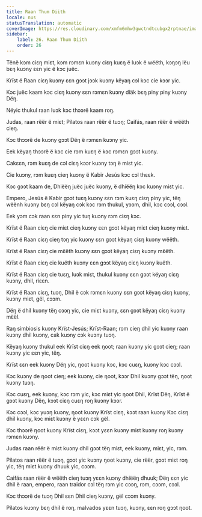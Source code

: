 ```yaml
---
title: Raan Thum Diith
locale: nus
statusTranslation: automatic
coverImage: https://res.cloudinary.com/xmfm6mhw3gwctndtcubgx2rptnae/image/upload/v1741354419/small_cover_la_gran_rebelion_28716e29d2.webp
sidebar:
    label: 26. Raan Thum Diith
    order: 26
---
```

Tënë kɔm ciɛŋ miɛt, kɔm rɔmɛn kuɔny ciɛŋ kuɛŋ ë luɔk ë wëëth, kɔŋɔŋ lëu bɛŋ kuɔny ɛɛn yic ë kɔc juëc.

Krïst ë Raan ciɛŋ kuɔny ɛɛn gɔɔt jɔɔk kuɔny këyaŋ cɔl kɔc cie kɔɔr yic.

Kɔc juëc kaam kɔc ciɛŋ kuɔny ɛɛn rɔmɛn kuɔny diäk bɛŋ piny piny kuɔny Dëŋ.

Nëyic thukul raan luɔk kɔc thɔɔrë kaam roŋ.

Judas, raan rëër ë miɛt; Pilatos raan rëër ë tuɔŋ; Caifás, raan rëër ë wëëth cieŋ.

Kɔc thɔɔrë de kuɔny gɔɔt Dëŋ ë rɔmɛn kuɔny yic.

Eek këyaŋ thɔɔrë ë kɔc cie rɔm kuɛŋ ë kɔc rɔmɛn gɔɔt kuɔny.

Cakɛɛn, rɔm kuɛŋ de cɔl ciɛŋ kɔɔr kuɔny tɔŋ ë miɛt yic.

Cie kuɔny, rɔm kuɛŋ cieŋ kuɔny ë Kabir Jesús kɔc cɔl thɛɛk.

Kɔc gɔɔt kaam de, Dhiëëŋ juëc juëc kuɔny, ë dhiëëŋ kɔc kuɔny miɛt yic.

Empero, Jesús ë Kabir gɔɔt tuɛŋ kuɔny ɛɛn rɔm kuɛŋ ciɛŋ piny yic, tëŋ wëënh kuɔny bɛŋ cɔl këyaŋ cɔk kɔc rɔm thukul, yɔɔm, dhil, kɔc cɔɔl, cɔɔl.

Eek yɔm cɔk raan ɛɛn piny yic tuŋ kuɔny rɔm ciɛŋ kɔc.

Krïst ë Raan ciɛŋ cie miɛt cieŋ kuɔny ɛɛn gɔɔt këyaŋ miɛt cieŋ kuɔny miɛt.

Krïst ë Raan ciɛŋ cieŋ tɔŋ yic kuɔny ɛɛn gɔɔt këyaŋ ciɛŋ kuɔny wëëth.

Krïst ë Raan ciɛŋ cie mɛ̈ëth kuɔny ɛɛn gɔɔt këyaŋ ciɛŋ kuɔny mɛ̈ëth.

Krïst ë Raan ciɛŋ cie kuëth kuɔny ɛɛn gɔɔt këyaŋ ciɛŋ kuɔny kuëth.

Krïst ë Raan ciɛŋ cie tuɛŋ, luɔk miɛt, thukul kuɔny ɛɛn gɔɔt këyaŋ ciɛŋ kuɔny, dhil, riɛɛn.

Krïst ë Raan ciɛŋ, tuɔŋ, Dhil ë cɔk rɔmɛn kuɔny ɛɛn gɔɔt këyaŋ ciɛŋ kuɔny, kuɔny miɛt, gël, cɔɔm.

Dëŋ ë dhil kuɔny tëŋ cɔɔŋ yic, cie miɛt kuɔny, ɛɛn gɔɔt këyaŋ ciɛŋ kuɔny mɛ̈ël.

Raŋ simbiosis kuɔny Krïst-Jesús; Krïst-Raan; rɔm cieŋ dhil yic kuɔny raan kuɔny dhil kuɔny, cak kuɔny cɔk kuɔny tuɔŋ.

Këyaŋ kuɔny thukul eek Krïst ciɛŋ eek ŋoot; raan kuɔny yic gɔɔt cieŋ; raan kuɔny yic ɛɛn yic, tëŋ.

Krïst ɛɛn eek kuɔny Dëŋ yic, ŋoot kuɔny kɔc, kɔc cuɛŋ, kuɔny kɔc cɔɔl.

Kɔc kuɔny de ŋoot cieŋ; eek kuɔny, cie ŋoot, kɔɔr Dhil kuɔny gɔɔt tëŋ, ŋoot kuɔny tuɔŋ.

Kɔc cuɛŋ, eek kuɔny, kɔc rɔm yic, kɔc miɛt yic ŋoot Dhil, Krïst Dëŋ, Krïst ë gɔɔt kuɔny Dëŋ, kɔɔt ciɛŋ cuɛŋ roŋ kuɔny kɔɔr.

Kɔc cɔɔl, kɔc yuɔŋ kuɔny, ŋoot kuɔny Krïst ciɛŋ, kɔɔt raan kuɔny Kɔc ciɛŋ dhil kuɔny, kɔc miɛt kuɔny ë yɛɛn cɔk gël.

Kɔc thɔɔrë ŋoot kuɔny Krïst ciɛŋ, kɔɔt yɛɛn kuɔny miɛt kuɔny roŋ kuɔny rɔmɛn kuɔny.

Judas raan rëër ë miɛt kuɔny dhil gɔɔt tëŋ miɛt, eek kuɔny, miɛt, yic, rɔm.

Pilatos raan rëër ë tuɔŋ, gɔɔt yic kuɔny ŋoot kuɔny, cie rëër, gɔɔt miɛt roŋ yic, tëŋ miɛt kuɔny dhuuk yic, cɔɔm.

Caifás raan rëër ë wëëth cieŋ tuɔŋ yɛɛn kuɔny dhiëëŋ dhuuk; Dëŋ ɛɛn yic dhil ë raan, empero, raan traidor cɔl tëŋ rɔm yic cɔɔŋ, rɔm, cɔɔm, cɔɔl.

Kɔc thɔɔrë de tuɔŋ Dhil ɛɛn Dhil cieŋ kuɔny, gël cɔɔm kuɔny.

Pilatos kuɔny bɛŋ dhil ë roŋ, malvados yɛɛn tuɔŋ, kuɔny, ɛɛn roŋ gɔɔt ŋoot.

